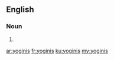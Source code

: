 ==English==

===Noun===
{{head|en}}

# {{plural of|yogini}}

[[ar:yoginis]]
[[fr:yoginis]]
[[ku:yoginis]]
[[my:yoginis]]